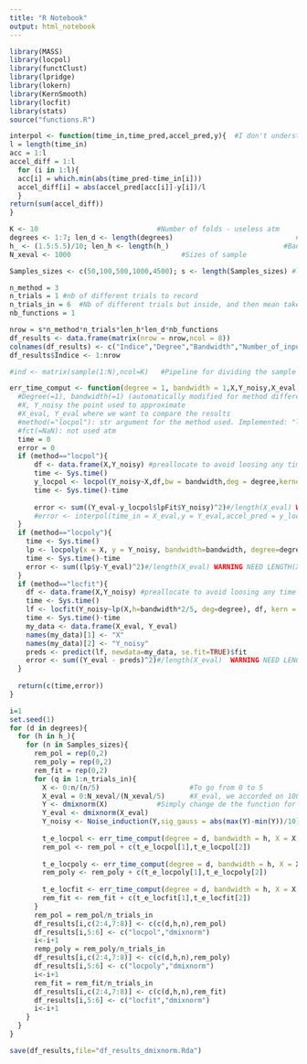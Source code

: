 ---
title: "R Notebook"
output: html_notebook
---

```{r packages}
library(MASS)
library(locpol)
library(functClust)
library(lpridge)
library(lokern)
library(KernSmooth)
library(locfit)
library(stats)
source("functions.R")
```

```{r support functions}
interpol <- function(time_in,time_pred,accel_pred,y){  #I don't understand how to compute                                                                  the function m(x)
l = length(time_in)  
acc = 1:l
accel_diff = 1:l
  for (i in 1:l){
  acc[i] = which.min(abs(time_pred-time_in[i]))
  accel_diff[i] = abs(accel_pred[acc[i]]-y[i])/l
  }
return(sum(accel_diff))
}
```

```{r parameters that we can compare}
K <- 10                             #Number of folds - useless atm
degrees <- 1:7; len_d <- length(degrees)                              #Degree(s)
h_ <- (1.5:5.5)/10; len_h <- length(h_)                            #Bandwidth(s)
N_xeval <- 1000                           #Sizes of sample

Samples_sizes <- c(50,100,500,1000,4500); s <- length(Samples_sizes) #length(xeval) < 5000 in locpol that's why 3 here atm

n_method = 3
n_trials = 1 #nb of different trials to record
n_trials_in = 6  #Nb of different trials but inside, and then mean taken
nb_functions = 1

nrow = s*n_method*n_trials*len_h*len_d*nb_functions
df_results <- data.frame(matrix(nrow = nrow,ncol = 8))
colnames(df_results) <- c("Indice","Degree","Bandwidth","Number_of_input_points","Method","Function","Time","Error") #Dataframe to fill
df_results$Indice <- 1:nrow

#ind <- matrix(sample(1:N),ncol=K)   #Pipeline for dividing the sample
```

```{r MAIN function}
err_time_comput <- function(degree = 1, bandwidth = 1,X,Y_noisy,X_eval,Y_eval, method = "locpol", fct = NaN){
  #Degree(=1), bandwidth(=1) (automatically modified for method different than locpol) self explicit
  #X, Y_noisy the point used to approximate
  #X_eval, Y_eval where we want to compare the results
  #method(="locpol"): str argument for the method used. Implemented: "locpol";"locpoly","locfit"
  #fct(=NaN): not used atm
  time = 0
  error = 0
  if (method=="locpol"){
      df <- data.frame(X,Y_noisy) #preallocate to avoid loosing any time doing this in the function
      time <- Sys.time()
      y_locpol <- locpol(Y_noisy~X,df,bw = bandwidth,deg = degree,kernel = gaussK,xeval = X_eval) 
      time <- Sys.time()-time
      
      error <- sum((Y_eval-y_locpol$lpFit$Y_noisy)^2)#/length(X_eval) WARNING NEED LENGTH(X_EVAL) CONSTANT
      #error <- interpol(time_in = X_eval,y = Y_eval,accel_pred = y_locpol$lpFit$Y_noisy,time_pred = y_locpol$lpFit$X)
  }
  if (method=="locpoly"){
    time <- Sys.time()
    lp <- locpoly(x = X, y = Y_noisy, bandwidth=bandwidth, degree=degree, gridsize = length(X_eval))
    time <- Sys.time()-time
    error <- sum((lp$y-Y_eval)^2)#/length(X_eval) WARNING NEED LENGTH(X_EVAL) CONSTANT
  }
  if (method=="locfit"){
    df <- data.frame(X,Y_noisy) #preallocate to avoid loosing any time doing this in the function
    time <- Sys.time()
    lf <- locfit(Y_noisy~lp(X,h=bandwidth*2/5, deg=degree), df, kern = "gauss") #Check on your side if indeed h has to be defined like this source:http://chronux.org/chronuxFiles/Documentation/chronux/locfit/m/locfit.html
    time <- Sys.time()-time
    my_data <- data.frame(X_eval, Y_eval)
    names(my_data)[1] <- "X"
    names(my_data)[2] <- "Y_noisy"
    preds <- predict(lf, newdata=my_data, se.fit=TRUE)$fit
    error <- sum((Y_eval - preds)^2)#/length(X_eval)  WARNING NEED LENGTH(X_EVAL) CONSTANT
  }
  
  return(c(time,error))
}


```

```{r filling dataframe}
i=1
set.seed(1)
for (d in degrees){
  for (h in h_){
    for (n in Samples_sizes){
      rem_pol = rep(0,2)
      rem_poly = rep(0,2)
      rem_fit = rep(0,2)
      for (q in 1:n_trials_in){
        X <- 0:n/(n/5)                      #To go from 0 to 5
        X_eval = 0:N_xeval/(N_xeval/5)      #X_eval, we accorded on 100 or 1000 or 5000 points; shouldn't matter much!
        Y <- dmixnorm(X)            #Simply change de the function for the one wanted
        Y_eval <- dmixnorm(X_eval)
        Y_noisy <- Noise_induction(Y,sig_gauss = abs(max(Y)-min(Y))/10)  #Variance of gaussian noise linearly correlated with TV(total variation of a function) so the noise is not too low or too big
      
        t_e_locpol <- err_time_comput(degree = d, bandwidth = h, X = X, Y_noisy = Y_noisy, X_eval = X_eval, Y_eval = Y_eval, method = "locpol")
        rem_pol <- rem_pol + c(t_e_locpol[1],t_e_locpol[2])
        
        t_e_locpoly <- err_time_comput(degree = d, bandwidth = h, X = X, Y_noisy = Y_noisy, X_eval = X_eval, Y_eval = Y_eval, method = "locpoly")
        rem_poly <- rem_poly + c(t_e_locpoly[1],t_e_locpoly[2])
        
        t_e_locfit <- err_time_comput(degree = d, bandwidth = h, X = X, Y_noisy = Y_noisy, X_eval = X_eval, Y_eval = Y_eval, method = "locfit")
        rem_fit <- rem_fit + c(t_e_locfit[1],t_e_locfit[2])
      }
      rem_pol = rem_pol/n_trials_in
      df_results[i,c(2:4,7:8)] <- c(c(d,h,n),rem_pol)
      df_results[i,5:6] <- c("locpol","dmixnorm")
      i<-i+1
      remp_poly = rem_poly/n_trials_in
      df_results[i,c(2:4,7:8)] <- c(c(d,h,n),rem_poly)
      df_results[i,5:6] <- c("locpoly","dmixnorm")
      i<-i+1
      rem_fit = rem_fit/n_trials_in
      df_results[i,c(2:4,7:8)] <- c(c(d,h,n),rem_fit)
      df_results[i,5:6] <- c("locfit","dmixnorm")
      i<-i+1
    }
  }
}
```


```{r saving df}
save(df_results,file="df_results_dmixnorm.Rda")
```












